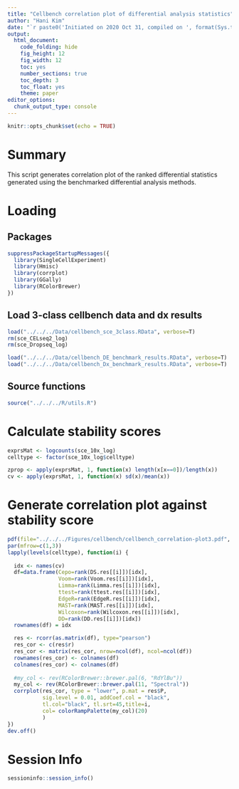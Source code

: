 ```yaml
---
title: "Cellbench correlation plot of differential analysis statistics"
author: "Hani Kim"
date: "`r paste0('Initiated on 2020 Oct 31, compiled on ', format(Sys.time(), '%Y %b %d'))`"
output:
  html_document:
    code_folding: hide
    fig_height: 12
    fig_width: 12
    toc: yes
    number_sections: true
    toc_depth: 3
    toc_float: yes
    theme: paper
editor_options: 
  chunk_output_type: console
---
```


```r
knitr::opts_chunk$set(echo = TRUE)
```

# Summary
This script generates correlation plot of the ranked differential statistics generated using the benchmarked differential analysis methods. 

# Loading 

## Packages
```r
suppressPackageStartupMessages({
  library(SingleCellExperiment)
  library(Hmisc)
  library(corrplot)
  library(GGally)
  library(RColorBrewer)
})
```

## Load 3-class cellbench data and dx results
```r
load("../../../Data/cellbench_sce_3class.RData", verbose=T)
rm(sce_CELseq2_log)
rm(sce_Dropseq_log)

load("../../../Data/cellbench_DE_benchmark_results.RData", verbose=T)
load("../../../Data/cellbench_Dx_benchmark_results.RData", verbose=T)
```

## Source functions
```r
source("../../../R/utils.R")
```

# Calculate stability scores
```r
exprsMat <- logcounts(sce_10x_log)
celltype <- factor(sce_10x_log$celltype)

zprop <- apply(exprsMat, 1, function(x) length(x[x==0])/length(x))
cv <- apply(exprsMat, 1, function(x) sd(x)/mean(x))
```

# Generate correlation plot against stability score
```r
pdf(file="../../../Figures/cellbench/cellbench_correlation-plot3.pdf", width=12, height=4)
par(mfrow=c(1,3))
lapply(levels(celltype), function(i) {
  
  idx <- names(cv)
  df=data.frame(Cepo=rank(DS.res[[i]])[idx],
                Voom=rank(Voom.res[[i]])[idx],
                Limma=rank(Limma.res[[i]])[idx],
                ttest=rank(ttest.res[[i]])[idx],
                EdgeR=rank(EdgeR.res[[i]])[idx],
                MAST=rank(MAST.res[[i]])[idx],
                Wilcoxon=rank(Wilcoxon.res[[i]])[idx],
                DD=rank(DD.res[[i]])[idx])
  rownames(df) = idx

  res <- rcorr(as.matrix(df), type="pearson")
  res_cor <- c(res$r)
  res_cor <- matrix(res_cor, nrow=ncol(df), ncol=ncol(df))
  rownames(res_cor) <- colnames(df)
  colnames(res_cor) <- colnames(df)
  
  #my_col <- rev(RColorBrewer::brewer.pal(6, "RdYlBu"))  
  my_col <- rev(RColorBrewer::brewer.pal(11, "Spectral"))
  corrplot(res_cor, type = "lower", p.mat = res$P, 
           sig.level = 0.01, addCoef.col = "black",
           tl.col="black", tl.srt=45,title=i,
           col= colorRampPalette(my_col)(20)
           )
})
dev.off()
```

# Session Info
```r
sessioninfo::session_info()
```


